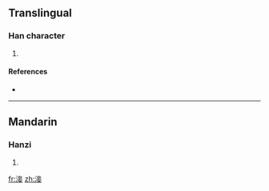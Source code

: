 ==Translingual==

===Han character===
{{Han char|rn=85|rad=水|as=08|sn=11|four=|canj=水卜廿女 (EYTV)}}

# {{defn|Han|sort=水08}}

====References====
* {{Han ref|kx=0628.300|dkj=17612|dj=1030.180|hdz=31659.060|uh=6DC1|ud=28097}}

----

==Mandarin==

===Hanzi===
{{cmn-hanzi|pin=[[qiè]] ([[qie4]])|wg=ch'ieh<sup>4</sup>}}

# {{defn|Mandarin}}

[[fr:淁]]
[[zh:淁]]